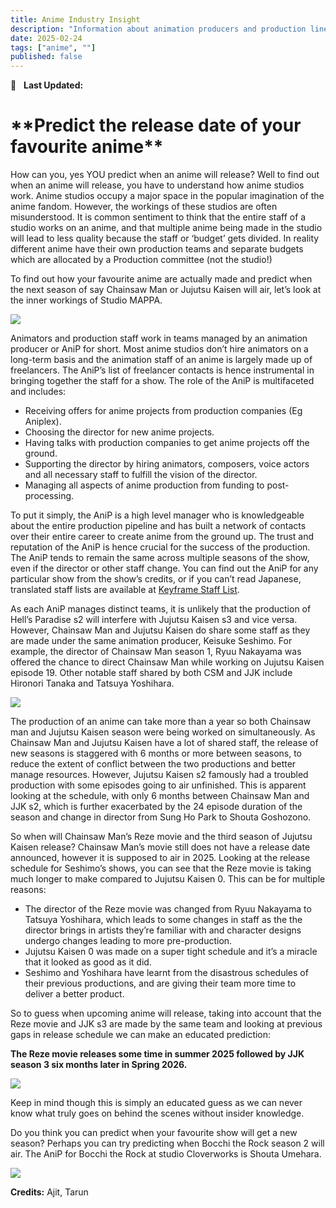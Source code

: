 ---
title: Anime Industry Insight
description: "Information about animation producers and production lines in anime studios"
date: 2025-02-24
tags: ["anime", ""]
published: false
---

📅 &nbsp;
**Last Updated:** 

<div style={{marginBottom: '-10px', marginTop: '0px'}}>
    <h1>**Predict the release date of your favourite anime**</h1>
</div>

How can you, yes YOU predict when an anime will release? Well to find out when an anime will release, you have to understand how anime studios work. Anime studios occupy a major space in the popular imagination of the anime fandom. However, the workings of these studios are often misunderstood. It is common sentiment to think that the entire staff of a studio works on an anime, and that multiple anime being made in the studio will lead to less quality because the staff or ‘budget’ gets divided. In reality different anime have their own production teams and separate budgets which are allocated by a Production committee (not the studio!)
 
To find out how your favourite anime are actually made and predict when the next season of say Chainsaw Man or Jujutsu Kaisen will air, let’s look at the inner workings of Studio MAPPA.

<div style={{marginBottom: '-10px', marginTop: '-10px'}}>
  <img src="/images/blog/anime-insight-feb25/anip1.webp" className="rounded-xl" />
</div>

Animators and production staff work in teams managed by an animation producer or AniP for short. Most anime studios don’t hire animators on a long-term basis and the animation staff of an anime is largely made up of freelancers. The AniP’s list of freelancer contacts is hence instrumental in bringing together the staff for a show. The role of the AniP is multifaceted and includes:
- Receiving offers for anime projects from production companies (Eg Aniplex).
- Choosing the director for new anime projects.
- Having talks with production companies to get anime projects off the ground.
- Supporting the director by hiring animators, composers, voice actors and all necessary staff to fulfill the vision of the director.
- Managing all aspects of anime production from funding to post-processing.

To put it simply, the AniP is a high level manager who is knowledgeable about the entire production pipeline and has built a network of contacts over their entire career to create anime from the ground up. The trust and reputation of the AniP is hence crucial for the success of the production. The AniP tends to remain the same across multiple seasons of the show, even if the director or other staff change. You can find out the AniP for any particular show from the show’s credits, or if you can’t read Japanese, translated staff lists are available at <a href="https://staff.keyframe.blog/">Keyframe Staff List</a>.

As each AniP manages distinct teams, it is unlikely that the production of Hell’s Paradise s2 will interfere with Jujutsu Kaisen s3 and vice versa. However, Chainsaw Man and Jujutsu Kaisen do share some staff as they are made under the same animation producer, Keisuke Seshimo. For example, the director of Chainsaw Man season 1, Ryuu Nakayama was offered the chance to direct Chainsaw Man while working on Jujutsu Kaisen episode 19. Other notable staff shared by both CSM and JJK include Hironori Tanaka and Tatsuya Yoshihara.

<div style={{marginBottom: '-10px', marginTop: '-10px'}}>
  <img src="/images/blog/anime-insight-feb25/anip2.webp" className="rounded-xl" />
</div>

The production of an anime can take more than a year so both Chainsaw man and Jujutsu Kaisen season were being worked on simultaneously. As Chainsaw Man and Jujutsu Kaisen have a lot of shared staff, the release of new seasons is staggered with 6 months or more between seasons, to reduce the extent of conflict between the two productions and better manage resources. However, Jujutsu Kaisen s2 famously had a troubled production with some episodes going to air unfinished. This is apparent looking at the schedule, with only 6 months between Chainsaw Man and JJK s2, which is further exacerbated by the 24 episode duration of the season and change in director from Sung Ho Park to Shouta Goshozono.

So when will Chainsaw Man’s Reze movie and the third season of Jujutsu Kaisen release? Chainsaw Man’s movie still does not have a release date announced, however it is supposed to air in 2025. Looking at the release schedule for Seshimo’s shows, you can see that the Reze movie is taking much longer to make compared to Jujutsu Kaisen 0. This can be for multiple reasons:
- The director of the Reze movie was changed from Ryuu Nakayama to Tatsuya Yoshihara, which leads to some changes in staff as the the director brings in artists they’re familiar with and character designs undergo changes leading to more pre-production.
-	Jujutsu Kaisen 0 was made on a super tight schedule and it’s a miracle that it looked as good as it did.
-	Seshimo and Yoshihara have learnt from the disastrous schedules of their previous productions, and are giving their team more time to deliver a better product.

So to guess when upcoming anime will release, taking into account that the Reze movie and JJK s3 are made by the same team and looking at previous gaps in release schedule we can make an educated prediction:

**The Reze movie releases some time in summer 2025 followed by JJK season 3 six months later in Spring 2026.**

<div style={{marginBottom: '-10px', marginTop: '-10px'}}>
  <img src="/images/blog/anime-insight-feb25/anip3.webp" className="rounded-xl" />
</div>

Keep in mind though this is simply an educated guess as we can never know what truly goes on behind the scenes without insider knowledge.

Do you think you can predict when your favourite show will get a new season? Perhaps you can try predicting when Bocchi the Rock season 2 will air. The AniP for Bocchi the Rock at studio Cloverworks is Shouta Umehara.

<div style={{marginBottom: '-10px', marginTop: '-10px'}}>
  <img src="/images/blog/anime-insight-feb25/anip4.webp" className="rounded-xl" />
</div>

**Credits:** Ajit, Tarun
